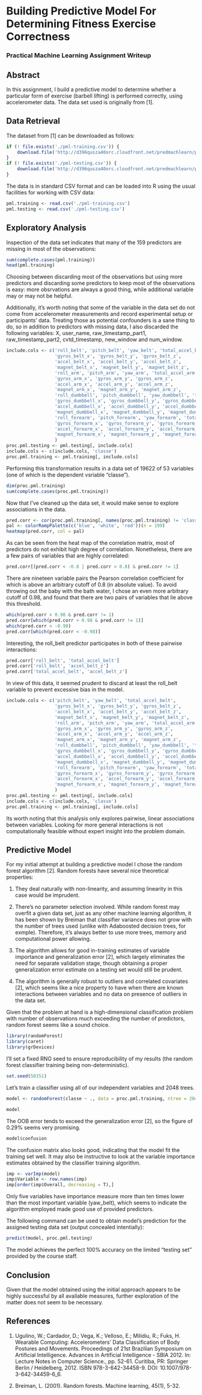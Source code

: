 # Building Predictive Model For Determining Fitness Exercise Correctness

### Practical Machine Learning Assignment Writeup

## Abstract

In this assignment, I build a predictive model to determine whether a
particular form of exercise (barbell lifting) is performed correctly, using
accelerometer data. The data set used is originally from [1].

## Data Retrieval

The dataset from [1] can be downloaded as follows:

```r
if (! file.exists('./pml-training.csv')) {
    download.file('http://d396qusza40orc.cloudfront.net/predmachlearn/pml-training.csv', destfile = './pml-training.csv')
}
if (! file.exists('./pml-testing.csv')) {
    download.file('http://d396qusza40orc.cloudfront.net/predmachlearn/pml-testing.csv', destfile = './pml-testing.csv')
}
```

The data is in standard CSV format and can be loaded into R using the usual
facilities for working with CSV data:

```r
pml.training <- read.csv('./pml-training.csv')
pml.testing <- read.csv('./pml-testing.csv')
```

## Exploratory Analysis

Inspection of the data set indicates that many of the 159 predictors are
missing in most of the observations:

```r
sum(complete.cases(pml.training))
head(pml.training)
```

Choosing between discarding most of the observations but using more predictors
and discarding some predictors to keep most of the observations is easy: more
obsrvations are always a good thing, while additional variable may or may not
be helpful.

Additionally, it's worth noting that some of the variable in the data set do
not come from accelerometer measurements and record experimental setup or
participants' data. Treating those as potential confounders is a sane thing to
do, so in addition to predictors with missing data, I also discarded the
following variables: X, user_name, raw_timestamp_part1, raw_timestamp_part2,
cvtd_timestamp, new_window and num_window.

```r
include.cols <- c('roll_belt', 'pitch_belt', 'yaw_belt', 'total_accel_belt',
                  'gyros_belt_x', 'gyros_belt_y', 'gyros_belt_z',
                  'accel_belt_x', 'accel_belt_y', 'accel_belt_z',
                  'magnet_belt_x', 'magnet_belt_y', 'magnet_belt_z',
                  'roll_arm', 'pitch_arm', 'yaw_arm', 'total_accel_arm',
                  'gyros_arm_x', 'gyros_arm_y', 'gyros_arm_z',
                  'accel_arm_x', 'accel_arm_y', 'accel_arm_z',
                  'magnet_arm_x', 'magnet_arm_y', 'magnet_arm_z',
                  'roll_dumbbell', 'pitch_dumbbell', 'yaw_dumbbell', 'total_accel_dumbbell',
                  'gyros_dumbbell_x', 'gyros_dumbbell_y', 'gyros_dumbbell_z',
                  'accel_dumbbell_x', 'accel_dumbbell_y', 'accel_dumbbell_z',
                  'magnet_dumbbell_x', 'magnet_dumbbell_y', 'magnet_dumbbell_z',
                  'roll_forearm', 'pitch_forearm', 'yaw_forearm', 'total_accel_forearm',
                  'gyros_forearm_x', 'gyros_forearm_y', 'gyros_forearm_z',
                  'accel_forearm_x', 'accel_forearm_y', 'accel_forearm_z',
                  'magnet_forearm_x', 'magnet_forearm_y', 'magnet_forearm_z'
                  )
proc.pml.testing <- pml.testing[, include.cols]
include.cols <- c(include.cols, 'classe')
proc.pml.training <- pml.training[, include.cols]
```

Performing this transformation results in a data set of 19622 of 53 variables
(one of which is the dependent vsriable "classe").

```r
dim(proc.pml.training)
sum(complete.cases(proc.pml.training))
```

Now that I've cleaned up the data set, it would make sense to explore
associations in the data.

```r
pred.corr <- cor(proc.pml.training[, names(proc.pml.training) != 'classe'])
pal <- colorRampPalette(c('blue', 'white', 'red'))(n = 199)
heatmap(pred.corr, col = pal)
```

As can be seen from the heat map of the correlation matrix, most of predictors
do not exhibit high degree of correlation. Nonetheless, there are a few pairs
of variables that are highly correlated:

```r
pred.corr[(pred.corr < -0.8 | pred.corr > 0.8) & pred.corr != 1]
```

There are nineteen variable pairs the Pearson correlation coefficient for
which is above an arbitrary cutoff of 0.8 (in absolute value). To avoid
throwing out the baby with the bath water, I chose an even more arbitrary
cutoff of 0.98, and found that there are two pairs of variables that lie above
this threshold.

```r
which(pred.corr > 0.98 & pred.corr != 1)
pred.corr[which(pred.corr > 0.98 & pred.corr != 1)]
which(pred.corr < -0.98)
pred.corr[which(pred.corr < -0.98)]
```

Interesting, the roll_belt predictor participates in both of these pairwise
interactions:

```r
pred.corr['roll_belt', 'total_accel_belt']
pred.corr['roll_belt', 'accel_belt_z']
pred.corr['total_accel_belt', 'accel_belt_z']
```

In view of this data, it seemed prudent to discard at least the roll_belt
variable to prevent excessive bias in the model.

```r
include.cols <- c('pitch_belt', 'yaw_belt', 'total_accel_belt',
                  'gyros_belt_x', 'gyros_belt_y', 'gyros_belt_z',
                  'accel_belt_x', 'accel_belt_y', 'accel_belt_z',
                  'magnet_belt_x', 'magnet_belt_y', 'magnet_belt_z',
                  'roll_arm', 'pitch_arm', 'yaw_arm', 'total_accel_arm',
                  'gyros_arm_x', 'gyros_arm_y', 'gyros_arm_z',
                  'accel_arm_x', 'accel_arm_y', 'accel_arm_z',
                  'magnet_arm_x', 'magnet_arm_y', 'magnet_arm_z',
                  'roll_dumbbell', 'pitch_dumbbell', 'yaw_dumbbell', 'total_accel_dumbbell',
                  'gyros_dumbbell_x', 'gyros_dumbbell_y', 'gyros_dumbbell_z',
                  'accel_dumbbell_x', 'accel_dumbbell_y', 'accel_dumbbell_z',
                  'magnet_dumbbell_x', 'magnet_dumbbell_y', 'magnet_dumbbell_z',
                  'roll_forearm', 'pitch_forearm', 'yaw_forearm', 'total_accel_forearm',
                  'gyros_forearm_x', 'gyros_forearm_y', 'gyros_forearm_z',
                  'accel_forearm_x', 'accel_forearm_y', 'accel_forearm_z',
                  'magnet_forearm_x', 'magnet_forearm_y', 'magnet_forearm_z'
                  )
proc.pml.testing <- pml.testing[, include.cols]
include.cols <- c(include.cols, 'classe')
proc.pml.training <- pml.training[, include.cols]
```

Its worth noting that this analysis only explores pairwise, linear
associations between variables. Looking for more general interactions is not
computationally feasible without expert insight into the problem domain.

## Predictive Model

For my initial attempt at building a predictive model I chose the random
forest algorithm [2]. Random forests have several nice theoretical properties:

1. They deal naturally with non-linearity, and assuming linearity in this case
would be imprudent.

2. There's no parameter selection involved. While random forest may overfit a
given data set, just as any other machine learning algorithm, it has been
shown by Breiman that classifier variance does not grow with the number of
trees used (unlike with Adaboosted decision trees, for exmple). Therefore,
it's always better to use more trees, memory and computational power allowing.

3. The algorithm allows for good in-training estimates of variable importance
and generalization error [2], which largely eliminates the need for separate
validation stage, though obtaining a proper generalization error estimate on
a testing set would still be prudent.

4. The algorithm is generally robust to outliers and correlated covariates
[2], which seems like a nice property to have when there are known
interactions between variables and no data on presence of outliers in the data
set.

Given that the problem at hand is a high-dimensional classification problem
with number of observations much exceeding the number of predictors, random
forest seems like a sound choice.

```r
library(randomForest)
library(caret)
library(grDevices)
```

I'll set a fixed RNG seed to ensure reproducibility of my results (the random
forest classifier training being non-deterministic).

```r
set.seed(50351)
```

Let's train a classifier using all of our independent variables and 2048
trees.

```r
model <- randomForest(classe ~ ., data = proc.pml.training, ntree = 2048)
```

```r
model
```

The OOB error tends to exceed the generalization error [2], so the figure of
0.29% seems very promising.

```r
model$confusion
```

The confusion matrix also looks good, indicating that the model fit the
training set well. It may also be instructive to look at the variable
importance estimates obtained by the classifier training algorithm.

```r
imp <- varImp(model)
imp$Variable <- row.names(imp)
imp[order(imp$Overall, decreasing = T),]
```

Only five variables have importance measure more than ten times lower than the
most important variable (yaw_belt), which seems to indicate the algorithm
employed made good use of provided predictors.

The following command can be used to obtain model's prediction for the
assigned testing data set (output concealed intentially):

```r
predict(model, proc.pml.testing)
```

The model achieves the perfect 100% accuracy on the limited "testing set"
provided by the course staff.

## Conclusion

Given that the model obtained using the initial approach appears to be highly
successful by all available measures, further exploration of the matter does
not seem to be necessary.

## References

1. Ugulino, W.; Cardador, D.; Vega, K.; Velloso, E.; Milidiu, R.; Fuks, H. Wearable Computing: Accelerometers' Data Classification of Body Postures and Movements. Proceedings of 21st Brazilian Symposium on Artificial Intelligence. Advances in Artificial Intelligence - SBIA 2012. In: Lecture Notes in Computer Science., pp. 52-61. Curitiba, PR: Springer Berlin / Heidelberg, 2012. ISBN 978-3-642-34458-9. DOI: 10.1007/978-3-642-34459-6_6. 

2. Breiman, L. (2001). Random forests. Machine learning, 45(1), 5-32.
